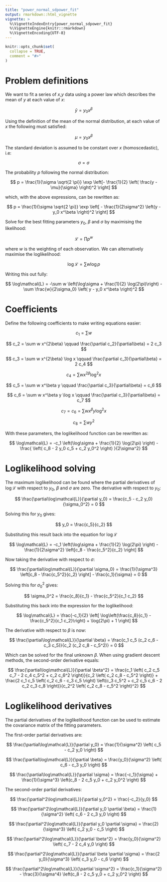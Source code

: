 ```yaml
---
title: "power_normal_sdpower_fit"
output: rmarkdown::html_vignette
vignette: >
  %\VignetteIndexEntry{power_normal_sdpower_fit}
  %\VignetteEngine{knitr::rmarkdown}
  %\VignetteEncoding{UTF-8}
---
```


```r
knitr::opts_chunk$set(
  collapse = TRUE,
  comment = "#>"
)
```


# Problem definitions

We want to fit a series of $x$,$y$ data using a power law which describes the mean of $y$ at each value of $x$:

$$
\bar{y} = y_0 x^\beta
$$

Using the definition of the mean of the normal distribution, at each value of $x$ the following must satisfied:

$$
\mu = y_0 x^\beta
$$

The standard deviation is assumed to be constant over $x$ (homoscedastic), i.e:

$$
\sigma = \sigma
$$

The probability $p$ following the normal distribution:

$$ 
p = \frac{1}{\sigma \sqrt{2 \pi}} \exp \left[- \frac{1}{2} \left( \frac{y - \mu}{\sigma} \right)^2 \right]
$$

which, with the above expressions, can be rewritten as:

$$
p = \frac{1}{\sigma \sqrt{2 \pi}} \exp \left[ - \frac{1}{2\sigma^2} \left(y - y_0 x^\beta \right)^2 \right]
$$

Solve for the best fitting parameters $y_0$, $\beta$ and $\sigma$ by maximising the likelihood:

$$
\mathcal{L} = \prod p^w
$$

where $w$ is the weighting of each observation. We can alternatively maximise the loglikelihood:

$$
\log\mathcal{L} = \sum w \log p
$$

Writing this out fully:

$$
\log\mathcal{L} = 
-\sum w \left(\log\sigma + \frac{1}{2} \log(2\pi)\right) -
\sum \frac{w}{2\sigma_0} \left( y - y_0 x^\beta \right)^2
$$

# Coefficients

Define the following coefficients to make writing equations easier:

$$
c_1 = \sum w
$$

$$
c_2 = \sum w x^{2\beta}
\qquad
\frac{\partial c_2}{\partial\beta} = 2 c_3
$$

$$ 
c_3 = \sum w x^{2\beta} \log x
\qquad
\frac{\partial c_3}{\partial\beta} = 2 c_4
$$

$$ 
c_4 = \sum w x^{2\beta} \log^2 x
$$

$$ 
c_5 = \sum w x^\beta y
\qquad
\frac{\partial c_3}{\partial\beta} = c_6
$$

$$
c_6 = \sum w x^\beta y \log x
\qquad
\frac{\partial c_3}{\partial\beta} = c_7
$$

$$
c_7 = c_6 = \sum w x^\beta y \log^2 x
$$

$$
c_8 = \sum w y^2
$$

With these parameters, the loglikelihood function can be rewritten as:

$$
\log\mathcal{L} = 
-c_1 \left(\log\sigma + \frac{1}{2} \log(2\pi) \right) -
\frac{ \left( c_8 - 2 y_0 c_5 + c_2 y_0^2 \right) }{2\sigma^2}
$$

# Loglikelihood solving

The maximum loglikelihood can be found where the partial derivatives of $\log\mathcal{L}$ with respect to $y_0$, $\beta$ and $\sigma$ are zero. The derivative with respect to $y_0$:

$$
\frac{\partial\log\mathcal{L}}{\partial y_0} = 
\frac{c_5 - c_2 y_0}{\sigma_0^2}
= 0
$$

Solving this for $y_0$ gives:

$$
y_0 = \frac{c_5}{c_2}
$$

Substituting this result back into the equation for $\log\mathcal{L}$

$$
\log\mathcal{L} = 
-c_1 \left(\log\sigma + \frac{1}{2} \log(2\pi) \right) -
\frac{1}{2\sigma^2} \left[c_8 - \frac{c_5^2}{c_2} \right]
$$

Now taking the derivative with respect to $\sigma$:

$$
\frac{\partial\log\mathcal{L}}{\partial \sigma_0} = 
\frac{1}{\sigma^3} \left[c_8 - \frac{c_5^2}{c_2} \right] - 
\frac{c_1}{\sigma}
= 0
$$

Solving this for $\sigma_0^2$ gives:

$$
\sigma_0^2 = \frac{c_8}{c_1} - \frac{c_5^2}{c_1 c_2}
$$

Substituting this back into the expression for the loglikelihood:

$$
\log\mathcal{L} = 
\frac{-c_1}{2} \left[ \log\left(\frac{c_8}{c_1} - \frac{c_5^2}{c_1 c_2}\right) + \log(2\pi) + 1 \right] 
$$

The derivative with respect to $\beta$ is now:

$$
\frac{\partial\log\mathcal{L}}{\partial \beta} = 
\frac{c_1 c_5 (c_2 c_6 - c_3 c_5)}{c_2 (c_2 c_8 - c_5^2)}
= 0
$$

Which can be solved for the final unknown $\beta$. When using gradient descent methods, the second-order derivative equals:

$$
\frac{\partial\log\mathcal{L}}{\partial \beta^2} = 
\frac{c_1 \left( c_2 c_5 c_7 - 2 c_4 c_5^2 + c_2 c_6^2 \right)}{c_2 \left( c_2 c_8 - c_5^2 \right)} + 
\frac{2 c_1 c_5 \left( c_2 c_6 - c_3 c_5 \right) \left(c_3 c_5^2 + c_2 c_5 c_6 - 2 c_2 c_3 c_8 \right)}{c_2^2 \left( c_2 c_8 - c_5^2 \right)^2}
$$

# Loglikelihood derivatives

The partial derivatives of the loglikelihood function can be used to estimate the covariance matrix of the fitting parameters.

The first-order partial derivatives are:

$$
\frac{\partial\log\mathcal{L}}{\partial y_0} = 
\frac{1}{\sigma^2} \left( c_5 - c_2 y_0 \right)
$$

$$
\frac{\partial\log\mathcal{L}}{\partial \beta} = 
\frac{y_0}{\sigma^2} \left( c_6 - c_3 y_0 \right)
$$

$$
\frac{\partial\log\mathcal{L}}{\partial \sigma} = 
\frac{-c_1}{\sigma} + \frac{1}{\sigma^3} \left(c_8 - 2 c_5 y_0 + c_2 y_0^2 \right)
$$

The second-order partial derivatives:

$$
\frac{\partial^2\log\mathcal{L}}{\partial y_0^2} = 
\frac{-c_2}{y_0}
$$

$$
\frac{\partial^2\log\mathcal{L}}{\partial y_0 \partial \beta} = 
\frac{1}{\sigma^2} \left( c_6 - 2 c_3 y_0 \right)
$$

$$
\frac{\partial^2\log\mathcal{L}}{\partial y_0 \partial \sigma} = 
\frac{2}{\sigma^3} \left( c_2 y_0 - c_5 \right)
$$

$$
\frac{\partial^2\log\mathcal{L}}{\partial \beta^2} = 
\frac{y_0}{\sigma^2} \left( c_7 - 2 c_4 y_0 \right)
$$

$$
\frac{\partial^2\log\mathcal{L}}{\partial \beta \partial \sigma} = 
\frac{2 y_0}{\sigma^3} \left( c_3 y_0 - c_6 \right)
$$

$$
\frac{\partial^2\log\mathcal{L}}{\partial \sigma^2} = 
\frac{c_1}{\sigma^2} - \frac{3}{\sigma^4} \left(c_8 - 2 c_5 y_0 + c_2 y_0^2 \right)
$$

